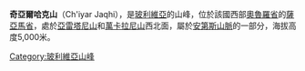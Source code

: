 {{Coord|18|7|37|S|68|23|11|W|display=title}}

'''奇亞爾哈克山'''（Ch'iyar Jaqhi），是[[玻利維亞|玻利維亞]]的山峰，位於該國西部[[奧魯羅省|奧魯羅省]]的[[薩亞馬省|薩亞馬省]]，處於[[亞雷塔尼山|亞雷塔尼山]]和[[萬卡拉尼山|萬卡拉尼山]]西北面，屬於[[安第斯山脈|安第斯山脈]]的一部分，海拔高度5,000米。

{{Bolivia-geo-stub}}
[[Category:玻利維亞山峰|Category:玻利維亞山峰]]